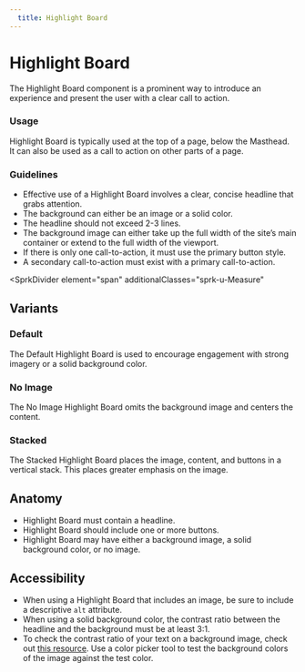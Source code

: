 ```yaml
---
  title: Highlight Board
---
```


# Highlight Board

The Highlight Board component is a prominent
way to introduce an experience and present
the user with a clear call to action.

<ComponentPreview
  componentName="highlight-board--default-story"
  maxWidth="100%"
  hasReact
  hasAngular
  hasHTML
  titleAttr="Highlight Board Example"
/>

### Usage

Highlight Board is typically used at
the top of a page, below the Masthead.
It can also be used as a call to action
on other parts of a page.

### Guidelines

- Effective use of a Highlight Board involves
a clear, concise headline that grabs attention.
- The background can either be an image or a solid color.
- The headline should not exceed 2-3 lines.
- The background image can either take up the full width
of the site’s main container or extend to the full width
of the viewport.
- If there is only one call-to-action, it must use the primary button style.
- A secondary call-to-action must exist with a primary call-to-action.

<SprkDivider
 element="span"
 additionalClasses="sprk-u-Measure"
></SprkDivider>

## Variants

### Default

The Default Highlight Board is used to encourage engagement
with strong imagery or a solid background color.

<ComponentPreview
  componentName="highlight-board--default-story"
  maxWidth="100%"
  hasReact
  hasAngular
  hasHTML
  titleAttr="Default Highlight Board Example"
/>

### No Image

The No Image Highlight Board omits the background
image and centers the content.

<ComponentPreview
  componentName="highlight-board--no-image"
  maxWidth="100%"
  hasReact
  hasAngular
  hasHTML
  titleAttr="No Image Highlight Board Example"
/>

### Stacked

The Stacked Highlight Board places the image,
content, and buttons in a vertical stack.
This places greater emphasis on the image.

<ComponentPreview
  componentName="highlight-board--stacked"
  maxWidth="100%"
  hasReact
  hasAngular
  hasHTML
  titleAttr="Stacked Highlight Board Example"
/>

## Anatomy

- Highlight Board must contain a headline.
- Highlight Board should include one or more buttons.
- Highlight Board may have either a background image,
a solid background color, or no image.

## Accessibility

- When using a Highlight Board that includes an image,
be sure to include a descriptive `alt` attribute.
- When using a solid background color, the contrast ratio
between the headline and the background must be at least 3:1.
- To check the contrast ratio of your text on a background image,
check out [this resource](https://webaim.org/resources/contrastchecker/).
Use a color picker tool to test the background colors of the image
against the test color.
